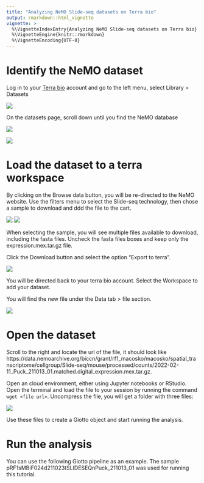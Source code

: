 ```yaml
---
title: "Analyzing NeMO Slide-seq datasets on Terra bio"
output: rmarkdown::html_vignette
vignette: >
  %\VignetteIndexEntry{Analyzing NeMO Slide-seq datasets on Terra bio}
  %\VignetteEngine{knitr::rmarkdown}
  %\VignetteEncoding{UTF-8}
---
```


# Identify the NeMO dataset

Log in to your [Terra bio](https://app.terra.bio/) account and go to the left menu, select Library > Datasets

![](images/nemo_slideseq/01_menu.png)

On the datasets page, scroll down until you find the NeMO database

![](images/nemo_slideseq/02_datasets.png)

![](images/nemo_slideseq/03_datasets.png)

# Load the dataset to a terra workspace

By clicking on the Browse data button, you will be re-directed to the NeMO website. Use the filters menu to select the Slide-seq technology, then chose a sample to download and ddd the file to the cart.

![](images/nemo_slideseq/04_nemo.png)
![](images/nemo_slideseq/05_samples.png)

When selecting the sample, you will see multiple files available to download, including the fasta files. Uncheck the fasta files boxes and keep only the expression.mex.tar.gz file. 

Click the Download button and select the option "Export to terra".

![](images/nemo_slideseq/06_files.png)

You will be directed back to your terra bio account. Select the Workspace to add your dataset.

You will find the new file under the Data tab > file section.

![](images/nemo_slideseq/07_data.png)

# Open the dataset

Scroll to the right and locate the url of the file, it should look like
https://data.nemoarchive.org/biccn/grant/rf1_macosko/macosko/spatial_transcriptome/cellgroup/Slide-seq/mouse/processed/counts/2022-02-11_Puck_211013_01.matched.digital_expression.mex.tar.gz.

Open an cloud environment, either using Jupyter notebooks or RStudio. Open the terminal and load the file to your session by running the command `wget <file url>`.
Uncompress the file, you will get a folder with three files:

![](images/nemo_slideseq/08_files.png)


Use these files to create a Giotto object and start running the analysis. 

# Run the analysis

You can use the following Giotto pipeline as an example. The sample pRF1sMBiF024d211023tSLIDESEQnPuck_211013_01 was used for running this tutorial.




